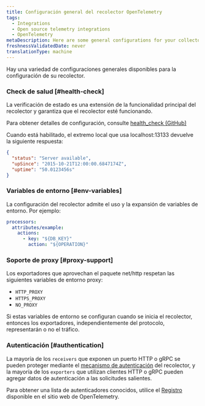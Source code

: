 ```yaml
---
title: Configuración general del recolector OpenTelemetry
tags:
  - Integrations
  - Open source telemetry integrations
  - OpenTelemetry
metaDescription: Here are some general configurations for your collector.
freshnessValidatedDate: never
translationType: machine
---
```


Hay una variedad de configuraciones generales disponibles para la configuración de su recolector.

### Check de salud [#health-check]

La verificación de estado es una extensión de la funcionalidad principal del recolector y garantiza que el recolector esté funcionando.

Para obtener detalles de configuración, consulte [health_check (GitHub)](https://github.com/open-telemetry/opentelemetry-collector/blob/main/docs/troubleshooting.md#health-check)

Cuando está habilitado, el extremo local que usa localhost:13133 devuelve la siguiente respuesta:

```json
{
  "status": "Server available",
  "upSince": "2015-10-21T12:00:00.6847174Z",
  "uptime": "50.0123456s"
}
```

### Variables de entorno [#env-variables]

La configuración del recolector admite el uso y la expansión de variables de entorno. Por ejemplo:

```yaml
processors:
  attributes/example:
    actions:
      - key: "${DB_KEY}"
        action: "${OPERATION}"
```

### Soporte de proxy [#proxy-support]

Los exportadores que aprovechan el paquete net/http respetan las siguientes variables de entorno proxy:

* `HTTP_PROXY`
* `HTTPS_PROXY`
* `NO_PROXY`

Si estas variables de entorno se configuran cuando se inicia el recolector, entonces los exportadores, independientemente del protocolo, representarán o no el tráfico.

### Autenticación [#authentication]

La mayoría de los `receivers` que exponen un puerto HTTP o gRPC se pueden proteger mediante el [mecanismo de autenticación](https://opentelemetry.io/docs/collector/configuration/#authentication) del recolector, y la mayoría de los `exporters` que utilizan clientes HTTP o gRPC pueden agregar datos de autenticación a las solicitudes salientes.

Para obtener una lista de autenticadores conocidos, utilice el [Registro](https://opentelemetry.io/registry/?s=authenticator&component=extension&language=) disponible en el sitio web de OpenTelemetry.